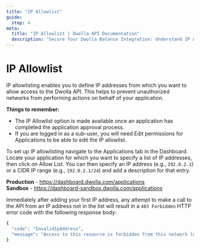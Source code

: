 ```yaml
---
title: "IP Allowlist"
guide:
  step: 4
meta:
  title: "IP Allowlist | Dwolla API Documentation"
  description: "Secure Your Dwolla Balance Integration: Understand IP Allowlisting. Explore how to define authorized IP addresses, prevent unauthorized activity, and troubleshoot Forbidden errors."
---
```


# IP Allowlist

IP allowlisting enables you to define IP addresses from which you want to allow access to the Dwolla API. This helps to prevent unauthorized networks from performing actions on behalf of your application.

**Things to remember:**

- The IP Allowlist option is made available once an application has completed the application approval process.
- If you are logged in as a sub-user, you will need Edit permissions for Applications to be able to edit the IP allowlist.

To set up IP allowlisting navigate to the Applications tab in the Dashboard. Locate your application for which you want to specify a list of IP addresses, then click on Allow List. You can then specify an IP address (e.g., `192.0.2.1`) or a CIDR IP range (e.g., `192.0.2.1/24`) and add a description for that entry.

**Production** - https://dashboard.dwolla.com/applications <br />
**Sandbox** - https://dashboard-sandbox.dwolla.com/applications

Immediately after adding your first IP address, any attempt to make a call to the API from an IP address not in the list will result in a `403 Forbidden` HTTP error code with the following response body:

```bash
{
  "code": "InvalidIpAddress",
  "message": "Access to this resource is forbidden from this network location."
}
```
